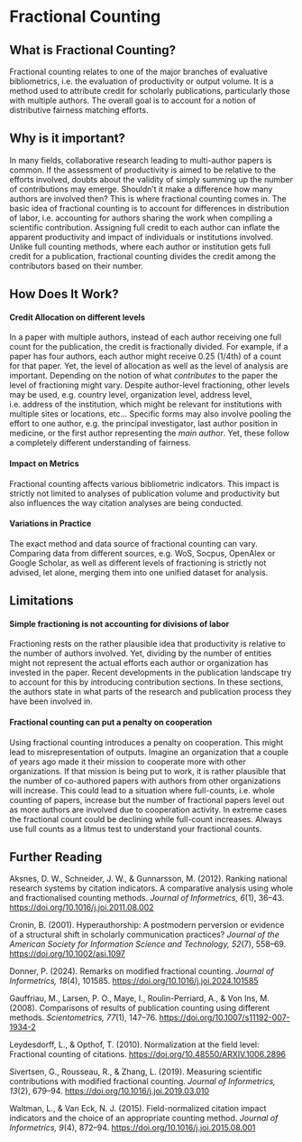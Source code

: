 # Fractional Counting

## What is Fractional Counting?
Fractional counting relates to one of the major branches of evaluative bibliometrics, i.e. the evaluation of productivity or output volume. It is a method used to attribute credit for scholarly publications, particularly those with multiple authors. The overall goal is to account for a notion of distributive fairness matching efforts. 

## Why is it important?
In many fields, collaborative research leading to multi-author papers is common. If the assessment of productivity is aimed to be relative to the efforts involved, doubts about the validity of simply summing up the number of contributions may emerge. Shouldn’t it make a difference how many authors are involved then? This is where fractional counting comes in. The basic idea of fractional counting is to account for differences in distribution of labor, i.e. accounting for authors sharing the work when compiling a scientific contribution.  Assigning full credit to each author can inflate the apparent productivity and impact of individuals or institutions involved.  Unlike full counting methods, where each author or institution gets full credit for a publication, fractional counting divides the credit among the contributors based on their number.

## How Does It Work?

#### Credit Allocation on different levels

In a paper with multiple authors, instead of each author receiving one full count for the publication, the credit is fractionally divided. For example, if a paper has four authors, each author might receive 0.25 (1/4th) of a count for that paper. Yet, the level of allocation as well as the level of analysis are important. Depending on the notion of what *contributes* to the paper the level of fractioning might vary. Despite author-level fractioning, other levels may be used, e.g. country level, organization level, address level, i.e. address of the institution, which might be relevant for institutions with multiple sites or locations,  etc… Specific forms may also involve pooling the effort to one author, e.g. the principal investigator, last author position in medicine, or the first author representing the *main author*. Yet, these follow a completely different understanding of fairness. 

#### Impact on Metrics

Fractional counting affects various bibliometric indicators. This impact is strictly not limited to analyses of publication volume and productivity but also influences the way citation analyses are being conducted. 

#### Variations in Practice

The exact method and data source of fractional counting can vary. Comparing data from different sources, e.g. WoS, Socpus, OpenAlex or Google Scholar, as well as different levels of fractioning is strictly not advised, let alone, merging them into one unified dataset for analysis.

## Limitations

#### Simple fractioning is not accounting for divisions of labor
Fractioning rests on the rather plausible idea that productivity is relative to the number of authors involved. Yet, dividing by the number of entities might not represent the actual efforts each author or organization has invested in the paper.  Recent developments in the publication landscape try to account for this by introducing contribution sections. In these sections, the authors state in what parts of the research and publication process they have been involved in. 

#### Fractional counting can put a penalty on cooperation
Using fractional counting introduces a penalty on cooperation. This might lead to misrepresentation of outputs. Imagine an organization that a couple of years ago made it their mission to cooperate more with other organizations. If that mission is being put to work, it is rather plausible that the number of co-authored papers with authors from other organizations will increase. This could lead to a situation where full-counts, i.e. whole counting of papers, increase but the number of fractional papers level out as more authors are involved due to cooperation activity. In extreme cases the fractional count could be declining while full-count increases. Always use full counts as a litmus test to understand your fractional counts.

## Further Reading

Aksnes, D. W., Schneider, J. W., & Gunnarsson, M. (2012). Ranking national research systems by citation indicators. A comparative analysis using whole and fractionalised counting methods. *Journal of Informetrics, 6*(1), 36–43. <https://doi.org/10.1016/j.joi.2011.08.002>

Cronin, B. (2001). Hyperauthorship: A postmodern perversion or evidence of a structural shift in scholarly communication practices? *Journal of the American Society for Information Science and Technology, 52*(7), 558–69. <https://doi.org/10.1002/asi.1097>

Donner, P. (2024). Remarks on modified fractional counting. *Journal of Informetrics, 18*(4), 101585. <https://doi.org/10.1016/j.joi.2024.101585>

Gauffriau, M., Larsen, P. O., Maye, I., Roulin-Perriard, A., & Von Ins, M. (2008). Comparisons of results of publication counting using different methods. *Scientometrics, 77*(1), 147–76. <https://doi.org/10.1007/s11192-007-1934-2>

Leydesdorff, L., & Opthof, T. (2010). Normalization at the field level: Fractional counting of citations. <https://doi.org/10.48550/ARXIV.1006.2896>

Sivertsen, G., Rousseau, R., & Zhang, L. (2019). Measuring scientific contributions with modified fractional counting. *Journal of Informetrics, 13*(2), 679–94. <https://doi.org/10.1016/j.joi.2019.03.010>

Waltman, L., & Van Eck, N. J. (2015). Field-normalized citation impact indicators and the choice of an appropriate counting method. *Journal of Informetrics, 9*(4), 872–94. <https://doi.org/10.1016/j.joi.2015.08.001>